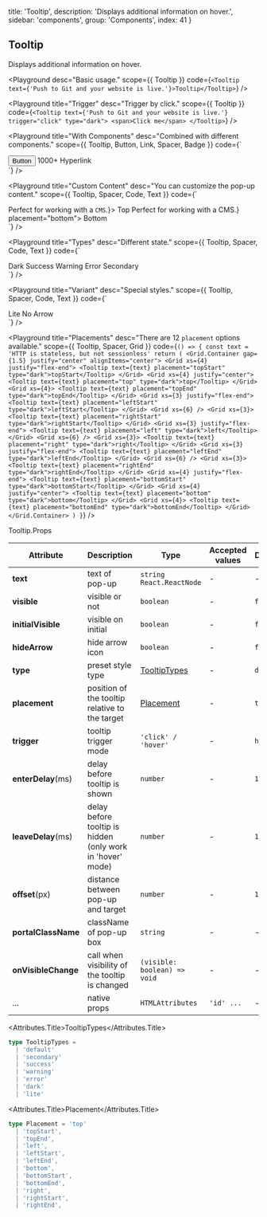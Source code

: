 
  title: 'Tooltip',
  description: 'Displays additional information on hover.',
  sidebar: 'components',
  group: 'Components',
  index: 41
}

## Tooltip

Displays additional information on hover.

<Playground
  desc="Basic usage."
  scope={{ Tooltip }}
  code={`
<Tooltip text={'Push to Git and your website is live.'}>Tooltip</Tooltip>
`}
/>

<Playground
  title="Trigger"
  desc="Trigger by click."
  scope={{ Tooltip }}
  code={`
<Tooltip text={'Push to Git and your website is live.'} trigger="click" type="dark">
  <span>Click me</span>
</Tooltip>
`}
/>

<Playground
  title="With Components"
  desc="Combined with different components."
  scope={{ Tooltip, Button, Link, Spacer, Badge }}
  code={`
<div>
  <Tooltip text={'Push to Git and your website is live.'} type="dark">
    <Button auto scale={1/2}>Button</Button>
  </Tooltip>
  <Spacer inline w={1} />
  <Tooltip text={'Push to Git and your website is live.'} type="dark">
    <Badge>1000+</Badge>
  </Tooltip>
  <Spacer inline w={1} />
  <Tooltip text={'Push to Git and your website is live.'} type="dark">
    <Link href="#" color>Hyperlink</Link>
  </Tooltip>
</div>
`}
/>

<Playground
  title="Custom Content"
  desc="You can customize the pop-up content."
  scope={{ Tooltip, Spacer, Code, Text }}
  code={`
<div>
  <Tooltip text={<>Perfect for working with a <Code>CMS</Code>.</>}>
    <span>Top</span>
  </Tooltip>
  <Spacer inline w={2.5} />
  <Tooltip text={<><Text b>Perfect</Text> for working with a CMS.</>} placement="bottom">
    <span>Bottom</span>
  </Tooltip>
</div>
`}
/>

<Playground
  title="Types"
  desc="Different state."
  scope={{ Tooltip, Spacer, Code, Text }}
  code={`
<div>
  <Tooltip text="Perfect for working with a CMS." type="dark">
    <span>Dark</span>
  </Tooltip>
  <Spacer inline w={1.5} />
  <Tooltip text="Perfect for working with a CMS." type="success">
    <span>Success</span>
  </Tooltip>
  <Spacer inline w={1.5} />
  <Tooltip text="Perfect for working with a CMS." type="warning">
    <span>Warning</span>
  </Tooltip>
  <Spacer inline w={1.5} />
  <Tooltip text="Perfect for working with a CMS." type="error">
    <span>Error</span>
  </Tooltip>
  <Spacer inline w={1.5} />
  <Tooltip text="Perfect for working with a CMS." type="secondary">
    <span>Secondary</span>
  </Tooltip>
</div>
`}
/>

<Playground
  title="Variant"
  desc="Special styles."
  scope={{ Tooltip, Spacer, Code, Text }}
  code={`
<div>
  <Tooltip text="Push to Git and your website is live." type="lite">
    <span>Lite</span>
  </Tooltip>
  <Spacer inline w={2.5} />
  <Tooltip text="Push to Git and your website is live." hideArrow>
    <span>No Arrow</span>
  </Tooltip>
</div>
`}
/>

<Playground
  title="Placements"
  desc="There are 12 `placement` options available."
  scope={{ Tooltip, Spacer, Grid }}
  code={`
() => {
  const text = 'HTTP is stateless, but not sessionless'
  return (
    <Grid.Container gap={1.5} justify="center" alignItems="center">
      <Grid xs={4} justify="flex-end">
        <Tooltip text={text} placement="topStart" type="dark">topStart</Tooltip>
      </Grid>
      <Grid xs={4} justify="center">
        <Tooltip text={text} placement="top" type="dark">top</Tooltip>
      </Grid>
      <Grid xs={4}>
        <Tooltip text={text} placement="topEnd" type="dark">topEnd</Tooltip>
      </Grid>
      <Grid xs={3} justify="flex-end">
        <Tooltip text={text} placement="leftStart" type="dark">leftStart</Tooltip>
      </Grid>
      <Grid xs={6} />
      <Grid xs={3}>
        <Tooltip text={text} placement="rightStart" type="dark">rightStart</Tooltip>
      </Grid>
      <Grid xs={3} justify="flex-end">
        <Tooltip text={text} placement="left" type="dark">left</Tooltip>
      </Grid>
      <Grid xs={6} />
      <Grid xs={3}>
        <Tooltip text={text} placement="right" type="dark">right</Tooltip>
      </Grid>
      <Grid xs={3} justify="flex-end">
        <Tooltip text={text} placement="leftEnd" type="dark">leftEnd</Tooltip>
      </Grid>
      <Grid xs={6} />
      <Grid xs={3}>
        <Tooltip text={text} placement="rightEnd" type="dark">rightEnd</Tooltip>
      </Grid>
      <Grid xs={4} justify="flex-end">
        <Tooltip text={text} placement="bottomStart" type="dark">bottomStart</Tooltip>
      </Grid>
      <Grid xs={4} justify="center">
        <Tooltip text={text} placement="bottom" type="dark">bottom</Tooltip>
      </Grid>
      <Grid xs={4}>
        <Tooltip text={text} placement="bottomEnd" type="dark">bottomEnd</Tooltip>
      </Grid>
    </Grid.Container>
  )
}
`}
/>

<Attributes edit="/pages/docs/components/tooltip.mdx">
<Attributes.Title>Tooltip.Props</Attributes.Title>

| Attribute           | Description                                                | Type                          | Accepted values | Default   |
| ------------------- | ---------------------------------------------------------- | ----------------------------- | --------------- | --------- |
| **text**            | text of pop-up                                             | `string` `React.ReactNode`    | -               | -         |
| **visible**         | visible or not                                             | `boolean`                     | -               | `false`   |
| **initialVisible**  | visible on initial                                         | `boolean`                     | -               | `false`   |
| **hideArrow**       | hide arrow icon                                            | `boolean`                     | -               | `false`   |
| **type**            | preset style type                                          | [TooltipTypes](#tooltiptypes) | -               | `default` |
| **placement**       | position of the tooltip relative to the target             | [Placement](#placement)       | -               | `top`     |
| **trigger**         | tooltip trigger mode                                       | `'click' / 'hover'`           | -               | `hover`   |
| **enterDelay**(ms)  | delay before tooltip is shown                              | `number`                      | -               | `100`     |
| **leaveDelay**(ms)  | delay before tooltip is hidden (only work in 'hover' mode) | `number`                      | -               | `150`     |
| **offset**(px)      | distance between pop-up and target                         | `number`                      | -               | `12`      |
| **portalClassName** | className of pop-up box                                    | `string`                      | -               | -         |
| **onVisibleChange** | call when visibility of the tooltip is changed             | `(visible: boolean) => void`  | -               | -         |
| ...                 | native props                                               | `HTMLAttributes`              | `'id' ...`      | -         |

<Attributes.Title>TooltipTypes</Attributes.Title>

```ts
type TooltipTypes =
  | 'default'
  | 'secondary'
  | 'success'
  | 'warning'
  | 'error'
  | 'dark'
  | 'lite'
```

<Attributes.Title>Placement</Attributes.Title>

```ts
type Placement = 'top'
  | 'topStart',
  | 'topEnd',
  | 'left',
  | 'leftStart',
  | 'leftEnd',
  | 'bottom',
  | 'bottomStart',
  | 'bottomEnd',
  | 'right',
  | 'rightStart',
  | 'rightEnd',
```

</Attributes>

